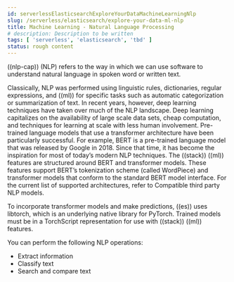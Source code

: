 ```yaml
---
id: serverlessElasticsearchExploreYourDataMachineLearningNlp
slug: /serverless/elasticsearch/explore-your-data-ml-nlp
title: Machine Learning - Natural Language Processing
# description: Description to be written
tags: [ 'serverless', 'elasticsearch', 'tbd' ]
status: rough content
---
```


((nlp-cap)) (NLP) refers to the way in which we can use software to understand
natural language in spoken word or written text.

Classically, NLP was performed using linguistic rules, dictionaries, regular
expressions, and ((ml)) for specific tasks such as automatic categorization or
summarization of text. In recent years, however, deep learning techniques have
taken over much of the NLP landscape. Deep learning capitalizes on the
availability of large scale data sets, cheap computation, and techniques for
learning at scale with less human involvement. Pre-trained language models that
use a transformer architecture have been particularly successful. For example,
BERT is a pre-trained language model that was released by Google in 2018. Since
that time, it has become the inspiration for most of today’s modern NLP
techniques. The ((stack)) ((ml)) features are structured around BERT and
transformer models. These features support BERT’s tokenization scheme (called
WordPiece) and transformer models that conform to the standard BERT model
interface. For the current list of supported architectures, refer to
<DocLink id="serverlessElasticsearchExploreYourDataMachineLearningNlpModelRef">Compatible third party NLP models</DocLink>.

To incorporate transformer models and make predictions, ((es)) uses libtorch,
which is an underlying native library for PyTorch. Trained models must be in a
TorchScript representation for use with ((stack)) ((ml)) features.

You can perform the following NLP operations:

* <DocLink id="serverlessElasticsearchExploreYourDataMachineLearningNlppExtractInfo">Extract information</DocLink>
* <DocLink id="serverlessElasticsearchExploreYourDataMachineLearningNlpClassifyText">Classify text</DocLink> 
* <DocLink id="serverlessElasticsearchExploreYourDataMachineLearningNlpSearchCompare">Search and compare text</DocLink>